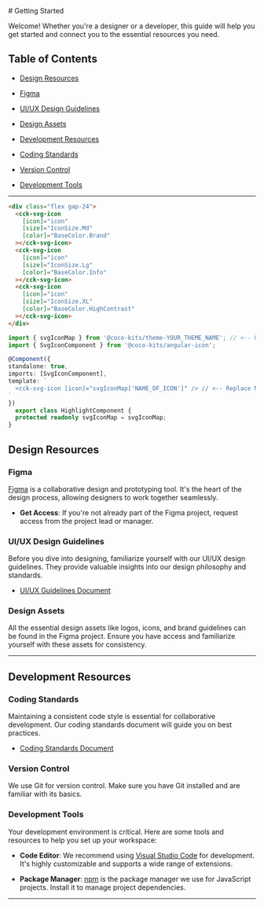 
<Meta title='Theme Builder/Css Selectors'/>


<MdxDocPage groupTitle='Theme Builder'>
  # Getting Started

  Welcome! Whether you're a designer or a developer, this guide will help you get started and connect you to the essential resources you need.

  ## Table of Contents

  - [Design Resources](#design-resources)
  - [Figma](#figma)
  - [UI/UX Design Guidelines](#uiux-design-guidelines)
  - [Design Assets](#design-assets)

  - [Development Resources](#development-resources)
  - [Coding Standards](#coding-standards)
  - [Version Control](#version-control)
  - [Development Tools](#development-tools)

  ---

  ```html
  <div class="flex gap-24">
    <cck-svg-icon
      [icon]="icon"
      [size]="IconSize.Md"
      [color]="BaseColor.Brand"
    ></cck-svg-icon>
    <cck-svg-icon
      [icon]="icon"
      [size]="IconSize.Lg"
      [color]="BaseColor.Info"
    ></cck-svg-icon>
    <cck-svg-icon
      [icon]="icon"
      [size]="IconSize.XL"
      [color]="BaseColor.HighContrast"
    ></cck-svg-icon>
  </div>
  ```

  ```typescript
  import { svgIconMap } from '@coco-kits/theme-YOUR_THEME_NAME'; // <-- Replace YOUR_THEME_NAME with yout theme name
  import { SvgIconComponent } from '@coco-kits/angular-icon';

  @Component({
  standalone: true,
  imports: [SvgIconComponent],
  template: `
    <cck-svg-icon [icon]="svgIconMap['NAME_OF_ICON']" /> // <-- Replace NAME_OF_ICON with your icon name
  `
  })
    export class HighlightComponent {
    protected readonly svgIconMap = svgIconMap;
  }
  ```

  ## Design Resources

  ### Figma

  [Figma](https://www.figma.com/) is a collaborative design and prototyping tool. It's the heart of the design process, allowing designers to work together seamlessly.

  - **Get Access**: If you're not already part of the Figma project, request access from the project lead or manager.

  ### UI/UX Design Guidelines

  Before you dive into designing, familiarize yourself with our UI/UX design guidelines. They provide valuable insights into our design philosophy and standards.

  - [UI/UX Guidelines Document](https://your-design-guidelines-link.com)

  ### Design Assets

  All the essential design assets like logos, icons, and brand guidelines can be found in the Figma project. Ensure you have access and familiarize yourself with these assets for consistency.

  ---

  ## Development Resources

  ### Coding Standards

  Maintaining a consistent code style is essential for collaborative development. Our coding standards document will guide you on best practices.

  - [Coding Standards Document](https://your-coding-standards-link.com)

  ### Version Control

  We use Git for version control. Make sure you have Git installed and are familiar with its basics.

  ### Development Tools

  Your development environment is critical. Here are some tools and resources to help you set up your workspace:

  - **Code Editor**: We recommend using [Visual Studio Code](https://code.visualstudio.com/) for development. It's highly customizable and supports a wide range of extensions.

  - **Package Manager**: [npm](https://www.npmjs.com/) is the package manager we use for JavaScript projects. Install it to manage project dependencies.

  ---
</MdxDocPage>
